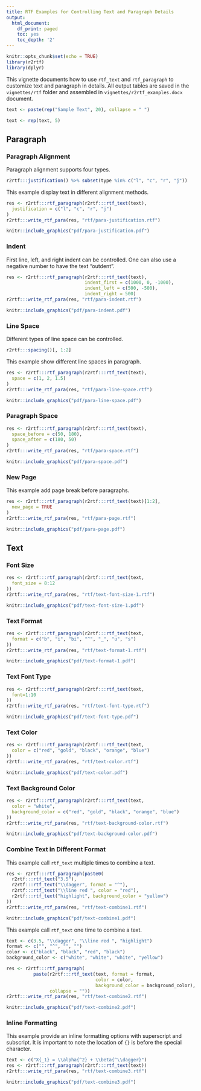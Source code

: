 ```yaml
---
title: RTF Examples for Controlling Text and Paragraph Details
output:
  html_document:
    df_print: paged
    toc: yes
    toc_depth: '2'
---
```


```r
knitr::opts_chunk$set(echo = TRUE)
library(r2rtf)
library(dplyr)
```


This vignette documents how to use `rtf_text` and `rtf_paragraph` to customize text and paragraph in details. All output tables are saved in the `vignettes/rtf` folder and assembled in `vignettes/r2rtf_examples.docx` document. 


```r
text <- paste(rep("Sample Text", 20), collapse = " ")
```

```r
text <- rep(text, 5)
```

## Paragraph 

### Paragraph Alignment 

Paragraph alignment supports four types. 

```r
r2rtf:::justification() %>% subset(type %in% c("l", "c", "r", "j"))
```

This example display text in different alignment methods.

```r
res <- r2rtf:::rtf_paragraph(r2rtf:::rtf_text(text),
  justification = c("l", "c", "r", "j")
)
r2rtf:::write_rtf_para(res, "rtf/para-justification.rtf")
```

```r
knitr::include_graphics("pdf/para-justification.pdf")
```
### Indent 

First line, left, and right indent can be controlled. One can also use a negative number to have the text "outdent".

```r
res <- r2rtf:::rtf_paragraph(r2rtf:::rtf_text(text), 
                             indent_first = c(1000, 0, -1000), 
                             indent_left = c(500, -500), 
                             indent_right = 500)
r2rtf:::write_rtf_para(res, "rtf/para-indent.rtf")
```


```r
knitr::include_graphics("pdf/para-indent.pdf")
```

### Line Space

Different types of line space can be controlled.

```r
r2rtf:::spacing()[, 1:2]
```

This example show different line spaces in paragraph. 

```r
res <- r2rtf:::rtf_paragraph(r2rtf:::rtf_text(text),
  space = c(1, 2, 1.5)
)
r2rtf:::write_rtf_para(res, "rtf/para-line-space.rtf")
```

```r
knitr::include_graphics("pdf/para-line-space.pdf")
```
### Paragraph Space

```r
res <- r2rtf:::rtf_paragraph(r2rtf:::rtf_text(text),
  space_before = c(50, 180),
  space_after = c(180, 50)
)
r2rtf:::write_rtf_para(res, "rtf/para-space.rtf")
```

```r
knitr::include_graphics("pdf/para-space.pdf")
```

### New Page

This example add page break before paragraphs. 
```r
res <- r2rtf:::rtf_paragraph(r2rtf:::rtf_text(text)[1:2],
  new_page = TRUE
)
r2rtf:::write_rtf_para(res, "rtf/para-page.rtf")
```

```r
knitr::include_graphics("pdf/para-page.pdf")
```
## Text

### Font Size
```r
res <- r2rtf:::rtf_paragraph(r2rtf:::rtf_text(text,
  font_size = 8:12
))
r2rtf:::write_rtf_para(res, "rtf/text-font-size-1.rtf")
```

```r
knitr::include_graphics("pdf/text-font-size-1.pdf")
```

### Text Format
```r
res <- r2rtf:::rtf_paragraph(r2rtf:::rtf_text(text,
  format = c("b", "i", "bi", "^", "_", "u", "s")
))
r2rtf:::write_rtf_para(res, "rtf/text-format-1.rtf")
```

```r
knitr::include_graphics("pdf/text-format-1.pdf")
```

### Text Font Type
```r
res <- r2rtf:::rtf_paragraph(r2rtf:::rtf_text(text,
  font=1:10
))
r2rtf:::write_rtf_para(res, "rtf/text-font-type.rtf")
```

```r
knitr::include_graphics("pdf/text-font-type.pdf")
```


### Text Color
```r
res <- r2rtf:::rtf_paragraph(r2rtf:::rtf_text(text,
  color = c("red", "gold", "black", "orange", "blue")
))
r2rtf:::write_rtf_para(res, "rtf/text-color.rtf")
```

```r
knitr::include_graphics("pdf/text-color.pdf")
```

### Text Background Color
```r
res <- r2rtf:::rtf_paragraph(r2rtf:::rtf_text(text,
  color = "white",
  background_color = c("red", "gold", "black", "orange", "blue")
))
r2rtf:::write_rtf_para(res, "rtf/text-background-color.rtf")
```

```r
knitr::include_graphics("pdf/text-background-color.pdf")
```

### Combine Text in Different Format

This example call `rtf_text` multiple times to combine a text.
```r
res <- r2rtf:::rtf_paragraph(paste0(
  r2rtf:::rtf_text("3.5"),
  r2rtf:::rtf_text("\\dagger", format = "^"),
  r2rtf:::rtf_text("\\line red ", color = "red"),
  r2rtf:::rtf_text("highlight", background_color = "yellow")
))
r2rtf:::write_rtf_para(res, "rtf/text-combine1.rtf")
```

```r
knitr::include_graphics("pdf/text-combine1.pdf")
```
This example call `rtf_text` one time to combine a text.
```r
text <- c(3.5, "\\dagger", "\\line red ", "highlight")
format <- c("", "^", "", "")
color <- c("black", "black", "red", "black")
background_color <- c("white", "white", "white", "yellow")

res <- r2rtf:::rtf_paragraph(
          paste(r2rtf:::rtf_text(text, format = format, 
                                 color = color, 
                                 background_color = background_color), 
                collapse = ""))
r2rtf:::write_rtf_para(res, "rtf/text-combine2.rtf")
```

```r
knitr::include_graphics("pdf/text-combine2.pdf")
```

### Inline Formatting
This example provide an inline formatting options with superscript and subscript. It is important to note the location of `{}` is before the special character.

```r
text <- c("X{_1} = \\alpha{^2} + \\beta{^\\dagger}")
res <- r2rtf:::rtf_paragraph(r2rtf:::rtf_text(text))
r2rtf:::write_rtf_para(res, "rtf/text-combine3.rtf")
```

```r
knitr::include_graphics("pdf/text-combine3.pdf")
```

